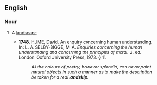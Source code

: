 ==English==

===Noun===
{{en-noun}}

# {{rare|obsolete|or|regional}} A [[landscape]].
#* '''1748'''.  HUME, David.  An enquiry concerning human understanding.  In:  L. A. SELBY-BIGGE, M. A.  ''Enquiries concerning the human understanding and concerning the principles of moral.''  2. ed.  London: Oxford University Press, 1973.  § 11.
#*: ''All the colours of poetry, however splendid, can never paint natural objects in such a manner as to make the description be taken for a real '''landskip'''.''